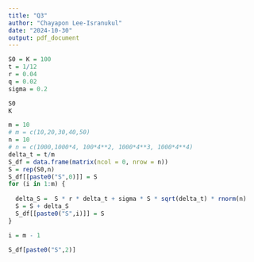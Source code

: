 ```yaml
---
title: "Q3"
author: "Chayapon Lee-Isranukul"
date: "2024-10-30"
output: pdf_document
---
```


\section{Valuing American Options by Simulation: A Simple Least-Squares Approach}

```r
S0 = K = 100
t = 1/12 
r = 0.04
q = 0.02
sigma = 0.2

S0
K
```

```r
m = 10
# m = c(10,20,30,40,50)
n = 10
# n = c(1000,1000*4, 100*4**2, 1000*4**3, 1000*4**4)
delta_t = t/m
S_df = data.frame(matrix(ncol = 0, nrow = n))
S = rep(S0,n)
S_df[[paste0("S",0)]] = S
for (i in 1:m) {
  
  delta_S =  S * r * delta_t + sigma * S * sqrt(delta_t) * rnorm(n)
  S = S + delta_S
  S_df[[paste0("S",i)]] = S
}
```

```r
i = m - 1

```

```r
S_df[paste0("S",2)]
```

